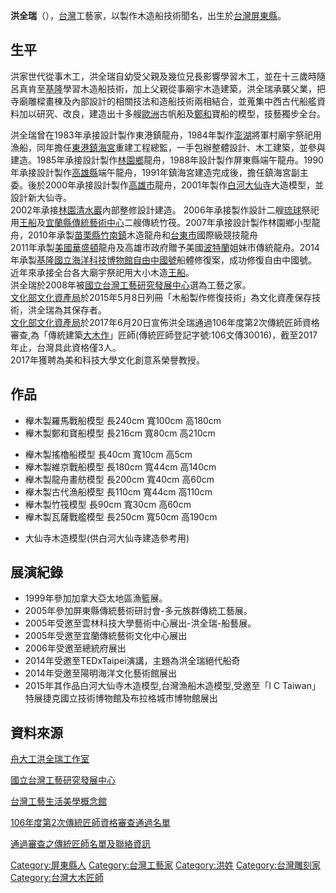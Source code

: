 '''洪全瑞'''（{{bd|1948年||||}}），[[台灣|台灣]]工藝家，以製作木造船技術聞名，出生於[[台灣|台灣]][[屏東縣|屏東縣]]。
== 生平 ==
洪家世代從事木工，洪全瑞自幼受父親及幾位兄長影響學習木工，並在十三歲時隨呂真肯至[[基隆|基隆]]學習木造船技術，加上父親從事廟宇木造建築，洪全瑞承襲父業，把寺廟雕樑畫棟及內部設計的相關技法和造船技術兩相結合，並蒐集中西古代船艦資料加以研究、改良，建造出十多艘[[歐洲|歐洲]]古帆船及[[鄭和|鄭和]]寶船的模型，技藝獨步全台。

洪全瑞曾在1983年承接設計製作東港鎮龍舟，1984年製作[[澎湖|澎湖]]將軍村廟宇祭祀用漁船，同年擔任[[東港鎮海宮|東港鎮海宮]]重建工程總監，一手包辦整體設計、木工建築，並參與建造。1985年承接設計製作[[林園區|林園鄉]]龍舟，1988年設計製作屏東縣端午龍舟。1990年承接設計製作[[高雄縣|高雄縣]]端午龍舟，1991年鎮海宮建造完成後，擔任鎮海宮副主委。後於2000年承接設計製作[[高雄市|高雄市]]龍舟，2001年製作[[白河大仙寺|白河大仙寺]]大造模型，並設計新大仙寺。<br />
2002年承接[[林園清水巖|林園清水巖]]內部整修設計建造。
2006年承接製作設計二艘[[琉球|琉球]]祭祀用[[王船|王船]]及[[宜蘭縣|宜蘭縣]][[傳統藝術中心|傳統藝術中心]]二艘傳統竹筏。2007年承接設計製作林園鄉小型龍舟，2010年承製[[苗栗縣|苗栗縣]][[竹南鎮|竹南鎮]]木造龍舟和[[台東市|台東市]]國際級競技龍舟<br />
2011年承製[[美國|美國]][[華盛頓|華盛頓]]龍舟及高雄市政府贈予美國[[波特蘭|波特蘭]]姐妹市傳統龍舟。2014年承製[[基隆|基隆]][[國立海洋科技博物館|國立海洋科技博物館]][[自由中國號|自由中國號]]船體修復案，成功修復自由中國號。<br />
近年來承接全台各大廟宇祭祀用大小木造[[王船|王船]]。<br />
洪全瑞於2008年被[[國立台灣工藝研究發展中心|國立台灣工藝研究發展中心]]選為工藝之家。<br />
[[中華民國文化部|文化部]][[文化資產局|文化資產局]]於2015年5月8日列冊「木船製作修復技術」為文化資產保存技術，洪全瑞為其保存者。<br />
[[中華民國文化部|文化部]][[文化資產局|文化資產局]]於2017年6月20日宣佈洪全瑞通過106年度第2次傳統匠師資格審查,為「傳統建築[[大木作|大木作]]」匠師(傳統匠師登記字號:106文傳30016)，截至2017年止，台灣具此資格僅3人。<br />
2017年獲聘為美和科技大學文化創意系榮譽教授。

== 作品 ==
*櫸木製羅馬戰船模型 長240cm 寬100cm 高180cm
*櫸木製鄭和寶船模型 長216cm 寬80cm 高210cm

*櫸木製搖櫓船模型 長40cm 寬10cm 高5cm
*櫸木製維京戰船模型 長180cm 寬44cm 高140cm
*櫸木製龍舟畫舫模型 長200cm 寬40cm 高60cm
*櫸木製古代漁船模型 長110cm 寬44cm 高110cm
*櫸木製竹筏模型 長90cm 寬30cm 高60cm
*櫸木製瓦薩戰艦模型 長250cm 寬50cm 高190cm

*大仙寺木造模型(供白河大仙寺建造參考用)


== 展演紀錄 ==
*1999年參加加拿大亞太地區漁籃展。
*2005年參加屏東縣傳統藝術研討會-多元族群傳統工藝展。
*2005年受邀至雲林科技大學藝術中心展出-洪全瑞-船藝展。
*2005年受邀至宜蘭傳統藝術文化中心展出 
*2006年受邀至總統府展出
*2014年受邀至TEDxTaipei演講，主題為洪全瑞絕代船奇
*2014年受邀至陽明海洋文化藝術館展出
*2015年其作品白河大仙寺木造模型,台灣漁船木造模型,受邀至「I C Taiwan」特展捷克國立技術博物館及布拉格城市博物館展出

== 資料來源 ==
[http://www.shipskill.com/f1.html 舟大工洪全瑞工作室] {{Wayback|url=http://www.shipskill.com/f1.html |date=20200216043748 }}

[http://www.ntcri.gov.tw/zh-tw/House/Content.aspx?Para=28&Control=8 國立台灣工藝研究發展中心]{{dead link|date=2018年3月 |bot=InternetArchiveBot |fix-attempted=yes }}

[http://www2.ntcri.gov.tw/tlc/html/workshop-d.asp?id=108 台灣工藝生活美學概念館]{{dead link|date=2018年3月 |bot=InternetArchiveBot |fix-attempted=yes }}

[https://web.archive.org/web/20170902094645/https://www.boch.gov.tw/information_145_65410.html 106年度第2次傳統匠師資格審查通過名單]

[https://web.archive.org/web/20170902100528/https://www.boch.gov.tw/information_145_54379.html 通過審查之傳統匠師名單及聯絡資訊]

[[Category:屏東縣人|Category:屏東縣人]]
[[Category:台灣工藝家|Category:台灣工藝家]]
[[Category:洪姓|Category:洪姓]]
[[Category:台灣雕刻家|Category:台灣雕刻家]]
[[Category:台灣大木匠師|Category:台灣大木匠師]]